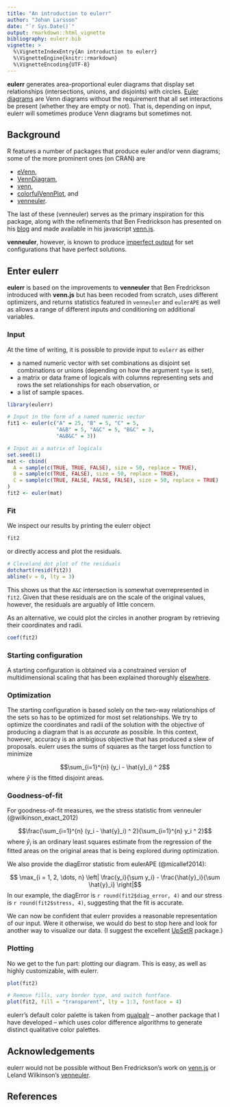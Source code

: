 ```yaml
---
title: "An introduction to eulerr"
author: "Johan Larsson"
date: "`r Sys.Date()`"
output: rmarkdown::html_vignette
bibliography: eulerr.bib
vignette: >
  %\VignetteIndexEntry{An introduction to eulerr}
  %\VignetteEngine{knitr::rmarkdown}
  %\VignetteEncoding{UTF-8}
---
```


**eulerr** generates area-proportional euler diagrams that display set
relationships (intersections, unions, and disjoints) with circles.
[Euler diagrams](https://en.wikipedia.org/wiki/Euler_diagram) are Venn
diagrams without the requirement that all set interactions be present (whether
they are empty or not). That is, depending on input, eulerr will sometimes
produce Venn diagrams but sometimes not.

## Background

R features a number of packages that produce euler and/or venn diagrams;
some of the more prominent ones (on CRAN) are

* [eVenn](https://cran.r-project.org/package=eVenn),
* [VennDiagram](https://cran.r-project.org/package=VennDiagram),
* [venn](https://cran.r-project.org/package=venn),
* [colorfulVennPlot](https://cran.r-project.org/package=colorfulVennPlot), and
* [venneuler](https://cran.r-project.org/package=venneuler).

The last of these (venneuler) serves as the primary inspiration for this package,
along with the refinements that Ben Fredrickson has presented on his
[blog](http://www.benfrederickson.com/) and made available in his javascript
[venn.js](https://github.com/benfred/venn.js).

**venneuler**, however, is known to produce
[imperfect output](http://benfred.github.io/venn.js/tests/venneuler_comparison/)
for set configurations that have perfect solutions.

## Enter eulerr

**eulerr** is based on the improvements to **venneuler** that Ben Fredrickson
introduced with **venn.js** but has been recoded from scratch, uses different
optimizers, and returns statistics featured in `venneuler` and `eulerAPE` as
well as allows a range of different inputs and conditioning on additional 
variables.

### Input

At the time of writing, it is possible to provide input to `eulerr` as either

* a named numeric vector with set combinations as disjoint set combinations
or unions (depending on how the argument `type` is set),
* a matrix or data frame of logicals with columns representing sets and rows the
set relationships for each observation, or
* a list of sample spaces.

```r
library(eulerr)

# Input in the form of a named numeric vector
fit1 <- euler(c("A" = 25, "B" = 5, "C" = 5,
                "A&B" = 5, "A&C" = 5, "B&C" = 3,
                "A&B&C" = 3))

# Input as a matrix of logicals
set.seed(1)
mat <- cbind(
  A = sample(c(TRUE, TRUE, FALSE), size = 50, replace = TRUE),
  B = sample(c(TRUE, FALSE), size = 50, replace = TRUE),
  C = sample(c(TRUE, FALSE, FALSE, FALSE), size = 50, replace = TRUE)
)
fit2 <- euler(mat)
```

### Fit

We inspect our results by printing the eulerr object

```r
fit2
```

or directly access and plot the residuals.

```r
# Cleveland dot plot of the residuals
dotchart(resid(fit2))
abline(v = 0, lty = 3)
```

This shows us that the `A&C` intersection is somewhat overrepresented in
`fit2`. Given that these residuals are on the scale of the original
values, however, the residuals are arguably of little concern.

As an alternative, we could plot the circles in another program by retrieving
their coordinates and radii.

```r
coef(fit2)
```

### Starting configuration

A starting configuration is obtained via a constrained version of 
multidimensional scaling that has been explained thoroughly
[elsewhere](http://www.benfrederickson.com/better-venn-diagrams/). 

### Optimization

The starting configuration is based solely on the two-way relationships of the
sets so has to be optimized for most set relationships. We try to optimize the 
coordinates and radii of the solution with the objective of producing a diagram
that is as *accurate* as possible. In this context, however, accuracy is an
ambigious objective that has produced a slew of proposals. eulerr uses
the sums of squares as the target loss function to minimize 

$$\sum_{i=1}^{n} (y_i - \hat{y}_i) ^ 2$$
where $\hat{y}$ is the fitted disjoint areas.

### Goodness-of-fit

For goodness-of-fit measures, we the stress statistic from venneuler
(@wilkinson_exact_2012)

$$\frac{\sum_{i=1}^{n} (y_i - \hat{y}_i) ^ 2}{\sum_{i=1}^{n} y_i ^ 2}$$
where $\hat{y}_i$ is an ordinary least squares estimate from the regression of
the fitted areas on the original areas that is being explored during
optimization.

We also provide the diagError statistic from eulerAPE (@micallef2014):

$$ \max_{i = 1, 2, \dots, n} \left| \frac{y_i}{\sum y_i} - \frac{\hat{y}_i}{\sum \hat{y}_i} \right|$$
In our example, the diagError is ```r round(fit2$diag_error, 4)``` and our
stress is ```r round(fit2$stress, 4)```, suggesting that the fit is accurate.

We can now be confident that eulerr provides a reasonable representation of
our input. Were it otherwise, we would do best to stop here and look for another
way to visualize our data. (I suggest the excellent
[UpSetR](https://cran.r-project.org/package=UpSetR) package.)

### Plotting

No we get to the fun part: plotting our diagram. This is easy, as well as
highly customizable, with eulerr.

```r
plot(fit2)

# Remove fills, vary border type, and switch fontface.
plot(fit2, fill = "transparent", lty = 1:3, fontface = 4)
```

eulerr's default color palette is taken from
[qualpalr](https://cran.r-project.org/package=qualpalr) -- another
package that I have developed -- which uses color difference algorithms to 
generate distinct qualitative color palettes.

## Acknowledgements

eulerr would not be possible without Ben Fredrickson's work on
[venn.js](http://www.benfrederickson.com) or Leland Wilkinson's
[venneuler](https://cran.r-project.org/package=venneuler).

## References
